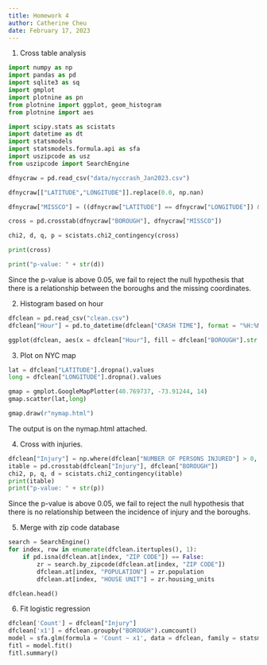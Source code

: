 ```yaml
---
title: Homework 4
author: Catherine Cheu
date: February 17, 2023
---
```


1. Cross table analysis

```python
import numpy as np
import pandas as pd
import sqlite3 as sq
import gmplot
import plotnine as pn
from plotnine import ggplot, geom_histogram
from plotnine import aes

import scipy.stats as scistats
import datetime as dt
import statsmodels
import statsmodels.formula.api as sfa
import uszipcode as usz
from uszipcode import SearchEngine

dfnycraw = pd.read_csv("data/nyccrash_Jan2023.csv")

dfnycraw[["LATITUDE","LONGITUDE"]].replace(0.0, np.nan)

dfnycraw["MISSCO"] = ((dfnycraw["LATITUDE"] == dfnycraw["LONGITUDE"]) & (dfnycraw["BOROUGH"] != 'NaN')).astype(int)

cross = pd.crosstab(dfnycraw["BOROUGH"], dfnycraw["MISSCO"])

chi2, d, q, p = scistats.chi2_contingency(cross)

print(cross)

print("p-value: " + str(d))
```

Since the p-value is above 0.05, we fail to reject the null hypothesis that there is a relationship between the boroughs and the missing coordinates.

2. Histogram based on hour

```python
dfclean = pd.read_csv("clean.csv")
dfclean["Hour"] = pd.to_datetime(dfclean["CRASH TIME"], format = "%H:%M").dt.hour

ggplot(dfclean, aes(x = dfclean["Hour"], fill = dfclean["BOROUGH"].str.upper())) + geom_histogram(binwidth = 1)
```

3. Plot on NYC map

```python
lat = dfclean["LATITUDE"].dropna().values
long = dfclean["LONGITUDE"].dropna().values

gmap = gmplot.GoogleMapPlotter(40.769737, -73.91244, 14)
gmap.scatter(lat,long)

gmap.draw(r"nymap.html")
```

The output is on the nymap.html attached.

4. Cross with injuries.

```python
dfclean["Injury"] = np.where(dfclean["NUMBER OF PERSONS INJURED"] > 0, 1, 0)
itable = pd.crosstab(dfclean["Injury"], dfclean["BOROUGH"])
chi2, p, q, d = scistats.chi2_contingency(itable)
print(itable)
print("p-value: " + str(p))
```

Since the p-value is above 0.05, we fail to reject the null hypothesis that there is no relationship between the incidence of injury and the boroughs.

5. Merge with zip code database

```python
search = SearchEngine()
for index, row in enumerate(dfclean.itertuples(), 1):
	if pd.isna(dfclean.at[index, "ZIP CODE"]) == False:
		zr = search.by_zipcode(dfclean.at[index, "ZIP CODE"])
		dfclean.at[index, "POPULATION"] = zr.population
		dfclean.at[index, "HOUSE UNIT"] = zr.housing_units

dfclean.head()
```

6. Fit logistic regression

```python
dfclean['Count'] = dfclean["Injury"]
dfclean['x1'] = dfclean.groupby("BOROUGH").cumcount()
model = sfa.glm(formula = 'Count ~ x1', data = dfclean, family = statsmodels.genmod.families.Binomial())
fitl = model.fit()
fitl.summary()
```